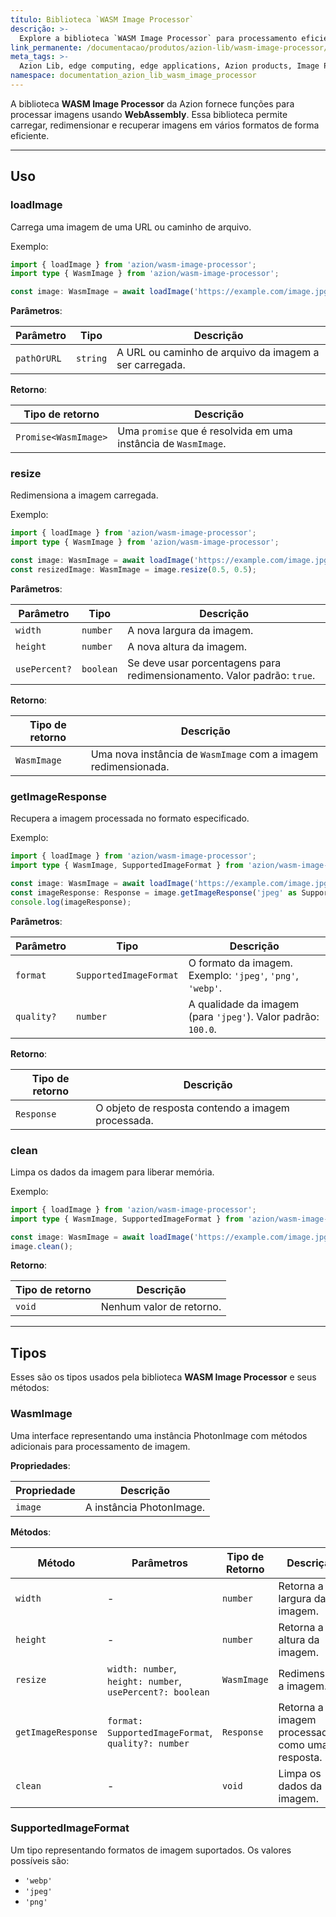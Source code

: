 ```yaml
---
título: Biblioteca `WASM Image Processor`
descrição: >-
  Explore a biblioteca `WASM Image Processor` para processamento eficiente de imagens usando WebAssembly.
link_permanente: /documentacao/produtos/azion-lib/wasm-image-processor/
meta_tags: >-
  Azion Lib, edge computing, edge applications, Azion products, Image Processor, WebAssembly
namespace: documentation_azion_lib_wasm_image_processor
---
```



A biblioteca **WASM Image Processor** da Azion fornece funções para processar imagens usando **WebAssembly**. Essa biblioteca permite carregar, redimensionar e recuperar imagens em vários formatos de forma eficiente.

<LinkButton link="/pt-br/documentacao/produtos/azion-lib/overview/" label="Saiba mais das Azion Libraries" severity="secondary" target="_blank" />

---

## Uso

### loadImage

Carrega uma imagem de uma URL ou caminho de arquivo.

Exemplo:

```typescript
import { loadImage } from 'azion/wasm-image-processor';
import type { WasmImage } from 'azion/wasm-image-processor';

const image: WasmImage = await loadImage('https://example.com/image.jpg');
```

**Parâmetros**:

| Parâmetro | Tipo | Descrição |
| --- | --- | --- |
| `pathOrURL` | `string` | A URL ou caminho de arquivo da imagem a ser carregada. |

**Retorno**:

| Tipo de retorno | Descrição |
|-----------------|-------------|
| `Promise<WasmImage>` | Uma `promise` que é resolvida em uma instância de `WasmImage`. |

### resize

Redimensiona a imagem carregada.

Exemplo:

```typescript
import { loadImage } from 'azion/wasm-image-processor';
import type { WasmImage } from 'azion/wasm-image-processor';

const image: WasmImage = await loadImage('https://example.com/image.jpg');
const resizedImage: WasmImage = image.resize(0.5, 0.5);
```

**Parâmetros**:

| Parâmetro | Tipo | Descrição |
| --- | --- | --- |
| `width` | `number` | A nova largura da imagem. |
| `height` | `number` | A nova altura da imagem. |
| `usePercent?` | `boolean` | Se deve usar porcentagens para redimensionamento. Valor padrão: `true`. |

**Retorno**:

| Tipo de retorno | Descrição |
|-------------|-------------|
| `WasmImage` | Uma nova instância de `WasmImage` com a imagem redimensionada. |

### getImageResponse

Recupera a imagem processada no formato especificado.

Exemplo:

```typescript
import { loadImage } from 'azion/wasm-image-processor';
import type { WasmImage, SupportedImageFormat } from 'azion/wasm-image-processor';

const image: WasmImage = await loadImage('https://example.com/image.jpg');
const imageResponse: Response = image.getImageResponse('jpeg' as SupportedImageFormat);
console.log(imageResponse);
```

**Parâmetros**:

| Parâmetro | Tipo | Descrição |
| --- | --- | --- |
| `format` | `SupportedImageFormat` | O formato da imagem. Exemplo: `'jpeg'`, `'png'`, `'webp'`. |
| `quality?` | `number` | A qualidade da imagem (para `'jpeg'`). Valor padrão: `100.0`. |

**Retorno**:

| Tipo de retorno | Descrição |
|-------------|-------------|
| `Response` | O objeto de resposta contendo a imagem processada. |

### clean

Limpa os dados da imagem para liberar memória.

Exemplo:

```typescript
import { loadImage } from 'azion/wasm-image-processor';
import type { WasmImage, SupportedImageFormat } from 'azion/wasm-image-processor';

const image: WasmImage = await loadImage('https://example.com/image.jpg');
image.clean();
```
**Retorno**:

| Tipo de retorno | Descrição |
|-------------|-------------|
| `void` | Nenhum valor de retorno. |

---

## Tipos

Esses são os tipos usados pela biblioteca **WASM Image Processor** e seus métodos:

### WasmImage

Uma interface representando uma instância PhotonImage com métodos adicionais para processamento de imagem.

**Propriedades**:

| Propriedade | Descrição |
| --- | --- |
| `image` | A instância PhotonImage. |

**Métodos**:

| Método | Parâmetros | Tipo de Retorno | Descrição |
| --- | --- | --- | --- |
| `width` | - | `number` | Retorna a largura da imagem. |
| `height` | - | `number` | Retorna a altura da imagem. |
| `resize` | `width: number`, `height: number`, `usePercent?: boolean` | `WasmImage` | Redimensiona a imagem. |
| `getImageResponse` | `format: SupportedImageFormat`, `quality?: number` | `Response` | Retorna a imagem processada como uma resposta. |
| `clean` | - | `void` | Limpa os dados da imagem. |

### SupportedImageFormat

Um tipo representando formatos de imagem suportados. Os valores possíveis são:

- `'webp'`
- `'jpeg'`
- `'png'`
